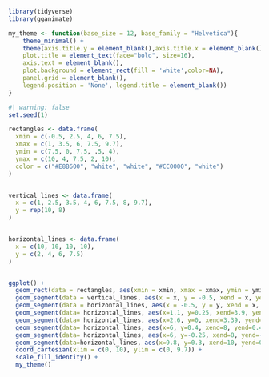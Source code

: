 ```r

library(tidyverse)
library(gganimate)
```

```r

my_theme <- function(base_size = 12, base_family = "Helvetica"){
    theme_minimal() +
    theme(axis.title.y = element_blank(),axis.title.x = element_blank(),
    plot.title = element_text(face="bold", size=16),
    axis.text = element_blank(),
    plot.background = element_rect(fill = 'white',color=NA),
    panel.grid = element_blank(),
    legend.position = 'None', legend.title = element_blank())
}
```

```r
#| warning: false
set.seed(1)

rectangles <- data.frame(
  xmin = c(-0.5, 2.5, 4, 6, 7.5),
  xmax = c(1, 3.5, 6, 7.5, 9.7),
  ymin = c(7.5, 0, 7.5, .5, 4),
  ymax = c(10, 4, 7.5, 2, 10),
  color = c("#E8B600", "white", "white", "#CC0000", "white")
)


vertical_lines <- data.frame(
  x = c(1, 2.5, 3.5, 4, 6, 7.5, 8, 9.7),
  y = rep(10, 8)
)


horizontal_lines <- data.frame(
  x = c(10, 10, 10, 10),
  y = c(2, 4, 6, 7.5)
)


ggplot() +
  geom_rect(data = rectangles, aes(xmin = xmin, xmax = xmax, ymin = ymin, ymax = ymax, fill = color)) +
  geom_segment(data = vertical_lines, aes(x = x, y = -0.5, xend = x, yend = y), color = "black", size = 2) +
  geom_segment(data = horizontal_lines, aes(x = -0.5, y = y, xend = x, yend = y), color = "black", size = 4) +
  geom_segment(data= horizontal_lines, aes(x=1.1, y=0.25, xend=3.9, yend=0.25), color = "#1B6FAA", size = 3) +
  geom_segment(data= horizontal_lines, aes(x=2.6, y=0, xend=3.39, yend=0), color = "white", size = 3) +
  geom_segment(data= horizontal_lines, aes(x=6, y=0.4, xend=8, yend=0.4), color = "black", size = 3) +
  geom_segment(data= horizontal_lines, aes(x=6, y=-0.25, xend=8, yend=-.25), color = "black", size = 3) +
  geom_segment(data=horizontal_lines, aes(x=9.8, y=0.3, xend=10, yend=0.3), color="#CC0000", size = 3) +
  coord_cartesian(xlim = c(0, 10), ylim = c(0, 9.7)) +
  scale_fill_identity() +
  my_theme()
```